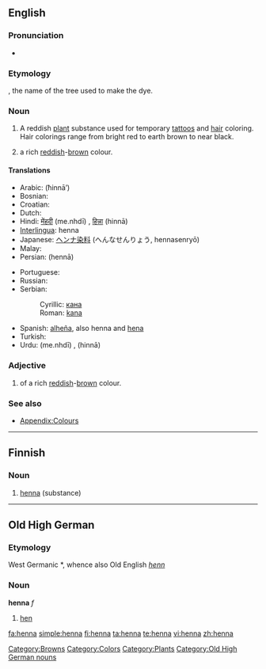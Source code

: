 {{wikipedia}}
{{also|Henna}}
==English==

===Pronunciation===
* {{rhymes|ɛnə}}

===Etymology===
{{etyl|ar}} {{term|حناء|sc=Arab|tr=ħinnā’}}, the name of the tree used to make the dye.

===Noun===
{{en-noun}}

# A reddish [[plant]] substance used for temporary [[tattoo]]s and [[hair]] coloring. Hair colorings range from bright red to earth brown to near black.
# {{colour}} a rich [[red]]dish-[[brown]] colour.
#: {{colour panel|882D17}}

====Translations====
{{trans-top|dye}}
* Arabic: {{Arab|[[حناء|حِنّاء]]}} (ħinnā’)
* Bosnian: {{t-|bs|kana|f}}
* Croatian: {{t-|hr|kana|f}}
* Dutch: {{t-|nl|henna}}
* Hindi: [[मेंहदी]] (me.nhdī) {{f}}, [[हिन्ना]] (hinnā) {{f}}
* [[Interlingua]]: henna
* Japanese: [[ヘンナ]][[染料]] (へんなせんりょう, hennasenryō)
* Malay: {{t-|ms|inai|xs=Malay}}
* Persian: {{fa-Arab|[[حنا]]}} (hennā)
{{trans-mid}}
* Portuguese: {{t+|pt|hena}}
* Russian: {{t+|ru|хна|f|tr=xna|sc=Cyrl}}
* Serbian:
*: Cyrillic: [[кана]] {{f}}
*: Roman: [[kana]] {{f}}
* Spanish: [[alheña]], also henna and [[hena]]
* Turkish: {{t+|tr|kına}}
* Urdu: {{ur-Arab|[[مینہدی]]}} (me.nhdī) {{f}}, {{ur-Arab|[[حنا]]}} (hinnā) {{f}}
{{trans-bottom}}

{{trans-top|colour}}
{{trans-mid}}
{{trans-bottom}}

===Adjective===
{{en-adj|-}}

# {{colour}} of a rich [[red]]dish-[[brow]]n colour.

===See also===
* [[Appendix:Colours]]

[[Category:Browns]]
[[Category:Colors]]
[[Category:Plants]]

----

==Finnish==

===Noun===
{{fi-noun}}

# [[#English|henna]] (substance)

----

==Old High German==

===Etymology===
West Germanic *{{term||hannja}}, whence also Old English ''[[henn]]''

===Noun===
'''henna''' ''f''

# [[hen]]

[[Category:Old High German nouns]]

[[fa:henna]]
[[simple:henna]]
[[fi:henna]]
[[ta:henna]]
[[te:henna]]
[[vi:henna]]
[[zh:henna]]